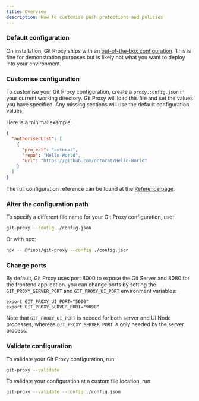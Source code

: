 ```yaml
---
title: Overview
description: How to customise push protections and policies
---
```


### Default configuration

On installation, Git Proxy ships with an [out-of-the-box configuration](https://github.com/finos/git-proxy/blob/main/proxy.config.json). This is fine for
demonstration purposes but is likely not what you want to deploy into your environment.
### Customise configuration

To customise your Git Proxy configuration, create a `proxy.config.json` in your current
working directory. Git Proxy will load this file and set the values you have specified. Any
missing sections will use the default configuration values.

Here is a minimal example:

```json
{
  "authorisedList": [
    {
      "project": "octocat",
      "repo": "Hello-World",
      "url": "https://github.com/octocat/Hello-World"
    }
  ]
}
```

The full configuration reference can be found at the [Reference page](/docs/configuration/reference/).

### Alter the configuration path

To specify a different file name for your Git Proxy configuration, use:

```bash
git-proxy --config ./config.json
```

Or with npx:

```bash
npx -- @finos/git-proxy --config ./config.json
```

### Change ports
By default, Git Proxy uses port 8000 to expose the Git Server and 8080 for the frontend application.
you can change ports by setting the `GIT_PROXY_SERVER_PORT` and `GIT_PROXY_UI_PORT` 
environment variables:

```
export GIT_PROXY_UI_PORT="5000"
export GIT_PROXY_SERVER_PORT="9090"
```

Note that `GIT_PROXY_UI_PORT` is needed for both server and UI Node processes, 
whereas `GIT_PROXY_SERVER_PORT` is only needed by the server process.

### Validate configuration

To validate your Git Proxy configuration, run:

```bash
git-proxy --validate
```

To validate your configuration at a custom file location, run:

```bash
git-proxy --validate --config ./config.json
```



